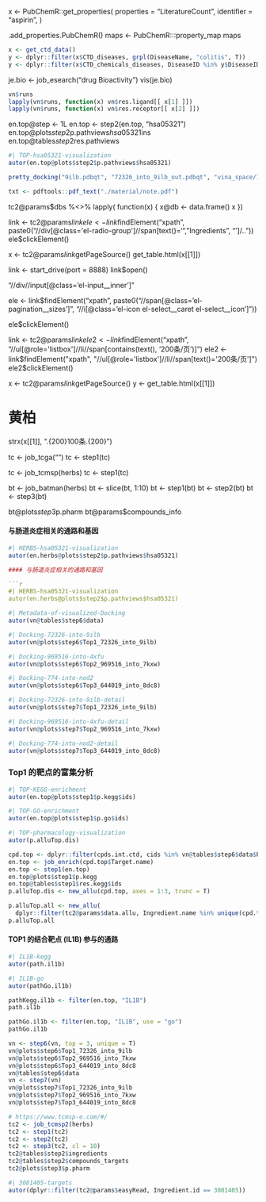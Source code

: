 


x <- PubChemR::get_properties(
  properties = "LiteratureCount",
  identifier = "aspirin",
)


.add_properties.PubChemR()
maps <- PubChemR:::property_map 
maps


```r
x <- get_ctd_data()
y <- dplyr::filter(x$CTD_diseases, grpl(DiseaseName, "colitis", T))
y <- dplyr::filter(x$CTD_chemicals_diseases, DiseaseID %in% y$DiseaseID)

```



je.bio <- job_esearch("drug Bioactivity")
vis(je.bio)



```r
vn$runs
lapply(vn$runs, function(x) vn$res.ligand[[ x[1] ]])
lapply(vn$runs, function(x) vn$res.receptor[[ x[2] ]])
```

en.top@step <- 1L
en.top <- step2(en.top, "hsa05321")
en.top@plots$step2$p.pathviews$hsa05321$ins
en.top@tables$step2$res.pathviews


```r
#| TOP-hsa05321-visualization
autor(en.top@plots$step2$p.pathviews$hsa05321)
```


```r
pretty_docking("9ilb.pdbqt", "72326_into_9ilb_out.pdbqt", "vina_space/72326_into_9ilb")
```


```r
txt <- pdftools::pdf_text("./material/note.pdf")
```


tc2@params$dbs %<>% lapply(
  function(x) {
    x@db <- data.frame()
    x
  })


link <- tc2@params$link
ele <- link$findElement("xpath", paste0("//div[@class='el-radio-group']//span[text()='", "Ingredients", "']/.."))
ele$clickElement()


x <- tc2@params$link$getPageSource()
get_table.html(x[[1]])

link <- start_drive(port = 8888)
link$open()

"//div//input[@class='el-input__inner']"

ele <- link$findElement("xpath", paste0("//span[@class='el-pagination__sizes']",
    "//i[@class='el-icon el-select__caret el-select__icon']"))

ele$clickElement()

link <- tc2@params$link
ele2 <- link$findElement("xpath", "//ul[@role='listbox']//li//span[contains(text(), '200条/页')]")
ele2 <- link$findElement("xpath", "//ul[@role='listbox']//li//span[text()='200条/页']")
ele2$clickElement()

x <- tc2@params$link$getPageSource()
y <- get_table.html(x[[1]])

# 黄柏
strx(x[[1]], ".{200}100条.{200}")


tc <- job_tcga("")
tc <- step1(tc)

tc <- job_tcmsp(herbs)
tc <- step1(tc)


bt <- job_batman(herbs)
bt <- slice(bt, 1:10)
bt <- step1(bt)
bt <- step2(bt)
bt <- step3(bt)

bt@plots$step3$p.pharm
bt@params$compounds_info


#### 与肠道炎症相关的通路和基因

```r
#| HERBS-hsa05321-visualization
autor(en.herbs@plots$step2$p.pathviews$hsa05321)
```

```r

#### 与肠道炎症相关的通路和基因

```r
#| HERBS-hsa05321-visualization
autor(en.herbs@plots$step2$p.pathviews$hsa05321)
```


```r
#| Metadata-of-visualized-Docking
autor(vn@tables$step6$data)
```

```r
#| Docking-72326-into-9ilb
autor(vn@plots$step6$Top1_72326_into_9ilb)
```

```r
#| Docking-969516-into-4xfu
autor(vn@plots$step6$Top2_969516_into_7kxw)
```

```r
#| Docking-774-into-nod2
autor(vn@plots$step6$Top3_644019_into_8dc8)
```


```r
#| Docking-72326-into-9ilb-detail
autor(vn@plots$step7$Top1_72326_into_9ilb)
```

```r
#| Docking-969516-into-4xfu-detail
autor(vn@plots$step7$Top2_969516_into_7kxw)
```

```r
#| Docking-774-into-nod2-detail
autor(vn@plots$step7$Top3_644019_into_8dc8)
```


### Top1 的靶点的富集分析

```r
#| TOP-KEGG-enrichment
autor(en.top@plots$step1$p.kegg$ids)
```

```r
#| TOP-GO-enrichment
autor(en.top@plots$step1$p.go$ids)
```

```r
#| TOP-pharmacology-visualization
autor(p.alluTop.dis)
```

```r
cpd.top <- dplyr::filter(cpds.int.ctd, cids %in% vn@tables$step6$data$PubChem_id[1])
en.top <- job_enrich(cpd.top$Target.name)
en.top <- step1(en.top)
en.top@plots$step1$p.kegg
en.top@tables$step1$res.kegg$ids
p.alluTop.dis <- new_allu(cpd.top, axes = 1:3, trunc = T)

p.alluTop.all <- new_allu(
  dplyr::filter(tc2@params$data.allu, Ingredient.name %in% unique(cpd.top$Ingredient.name)), axes = 1:3, trunc = T)
p.alluTop.all
```

#### TOP1 的结合靶点 (IL1B) 参与的通路

```r
#| IL1B-kegg
autor(path.il1b)
```

```r
#| IL1B-go
autor(pathGo.il1b)
```

```r
pathKegg.il1b <- filter(en.top, "IL1B")
path.il1b

pathGo.il1b <- filter(en.top, "IL1B", use = "go")
pathGo.il1b
```


```r
vn <- step6(vn, top = 3, unique = T)
vn@plots$step6$Top1_72326_into_9ilb
vn@plots$step6$Top2_969516_into_7kxw
vn@plots$step6$Top3_644019_into_8dc8
vn@tables$step6$data
vn <- step7(vn)
vn@plots$step7$Top1_72326_into_9ilb
vn@plots$step7$Top2_969516_into_7kxw
vn@plots$step7$Top3_644019_into_8dc8
```


```r
# https://www.tcmsp-e.com/#/
tc2 <- job_tcmsp2(herbs)
tc2 <- step1(tc2)
tc2 <- step2(tc2)
tc2 <- step3(tc2, cl = 10)
tc2@tables$step2$ingredients
tc2@tables$step2$compounds_targets
tc2@plots$step3$p.pharm


```

```r
#| 3081405-targets
autor(dplyr::filter(tc2@params$easyRead, Ingredient.id == 3081405))
```

